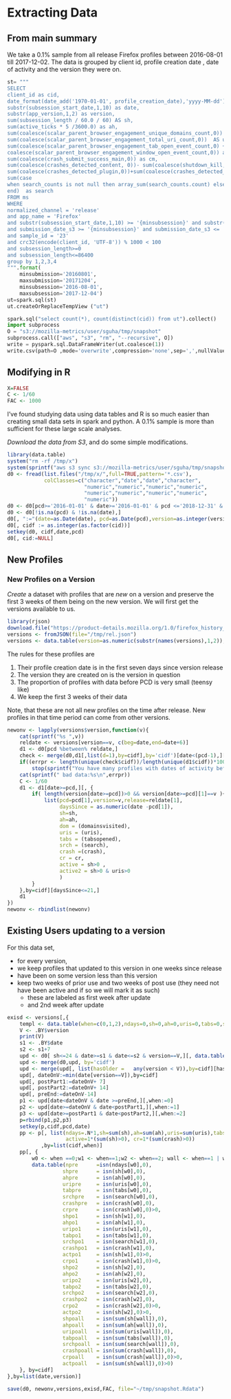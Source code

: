 # Extracting Data

## From main summary


We take  a 0.1% sample from all release Firefox profiles between 2016-08-01 till
2017-12-02. The data is grouped by client id, profile creation date , date of
activity and the version they were on.

```python

st= """
SELECT
client_id as cid,
date_format(date_add('1970-01-01', profile_creation_date),'yyyy-MM-dd') as pcd,
substr(subsession_start_date,1,10) as date,
substr(app_version,1,2) as version,
sum(subsession_length / 60.0 / 60) AS sh,
sum(active_ticks * 5 /3600.0) as ah,
sum(coalesce(scalar_parent_browser_engagement_unique_domains_count,0))  as domainsvisited,
sum(coalesce(scalar_parent_browser_engagement_total_uri_count,0))  AS uris,
sum(coalesce(scalar_parent_browser_engagement_tab_open_event_count,0) +
coalesce(scalar_parent_browser_engagement_window_open_event_count,0)) as tabsopened,
sum(coalesce(crash_submit_success_main,0)) as cm,
sum(coalesce(crashes_detected_content, 0))- sum(coalesce(shutdown_kill,0)) as cc,
sum(coalesce(crashes_detected_plugin,0))+sum(coalesce(crashes_detected_gmplugin,0)) as cp,
sum(case
when search_counts is not null then array_sum(search_counts.count) else 0
end)  as search
FROM ms
WHERE
normalized_channel = 'release'
and app_name = 'Firefox'
and substr(subsession_start_date,1,10) >= '{minsubsession}' and substr(subsession_start_date,1,10)<='{maxsubsession}'
and submission_date_s3 >= '{minsubsession}' and submission_date_s3 <= '{maxsubmission}'
and sample_id = '23'
and crc32(encode(client_id, 'UTF-8')) % 1000 < 100
and subsession_length>=0
and subsession_length<=86400
group by 1,2,3,4
""".format(
    minsubmission='20160801',
    maxsubmission='20171204',
    minsubsession='2016-08-01',
    maxsubsession='2017-12-04')
ut=spark.sql(st)
ut.createOrReplaceTempView ("ut")

spark.sql("select count(*), count(distinct(cid)) from ut").collect()
import subprocess
O = "s3://mozilla-metrics/user/sguha/tmp/snapshot"
subprocess.call(["aws", "s3", "rm", "--recursive", O])
write = pyspark.sql.DataFrameWriter(ut.coalesce(1))
write.csv(path=O ,mode='overwrite',compression='none',sep=',',nullValue='NA',header=True)

```


## Modifying in R 

```r
X=FALSE
C <- 1/60
FAC <- 1000
```

I've found studying data using data tables and R is so much easier than creating
small data sets in spark and python. A 0.1% sample is more than sufficient for
these large scale analyses.


*Download the data from S3*, and do some simple modifications. 

```r
library(data.table)
system("rm -rf /tmp/x")
system(sprintf("aws s3 sync s3://mozilla-metrics/user/sguha/tmp/snapshot/ /tmp/x"))
d0 <- fread(list.files("/tmp/x/",full=TRUE,pattern='*.csv'),
            colClasses=c("character","date","date","character",
                         "numeric","numeric","numeric","numeric",
                         "numeric","numeric","numeric","numeric",
                         "numeric"))
d0 <- d0[pcd>='2016-01-01' & date>='2016-01-01' & pcd <='2018-12-31' & date<='2018-12-31',]
d0 <- d0[!is.na(pcd) & !is.na(date),]
d0[, ":="(date=as.Date(date), pcd=as.Date(pcd),version=as.integer(version),crash=cm+cc, cr=(cm+cc)>0)]
d0[, cidf := as.integer(as.factor(cid))]
setkey(d0, cidf,date,pcd)
d0[, cid:=NULL]
```

## New Profiles

### New Profiles on a Version

*Create* a dataset with profiles that are *new* on a version and preserve the
first 3 weeks of them being on the new version. We will first get the versions
available to us. 

```r
library(rjson)
download.file("https://product-details.mozilla.org/1.0/firefox_history_major_releases.json","/tmp/rel.json")
versions <- fromJSON(file="/tmp/rel.json")
versions <- data.table(version=as.numeric(substr(names(versions),1,2)), date=as.Date(unlist(versions)))[version>=49,]
```

The rules for these profiles are

1. Their profile creation date is in the first seven days since version release
2. The version they are created on is the version in question
2. The proportion of profiles with data before PCD is very small (teensy like)
3. We keep the first 3 weeks of their data

Note, that these are not all new profiles on the time after release. New
profiles in that time period can come from other versions.

```r
newonv <- lapply(versions$version,function(v){
    cat(sprintf("%s ",v))
    reldate <- versions[version==v, c(beg=date,end=date+6)]
    d1 <- d0[pcd %between% reldate,]
    check <- merge(d0,d1[,list(d=1),by=cidf],by='cidf')[date<(pcd-1),][, list(date,pcd) ,by=cidf]
    if((errpr <- length(unique(check$cidf))/length(unique(d1$cidf))*100)>0.5)
        stop(sprintf("You have many profiles with dates of activity before the profile creation date: %s",errpr))
    cat(sprintf(" bad data:%s\n",errpr))
    C <- 1/60
    d1 <- d1[date>=pcd,][, {
        if( length(version[date>=pcd])>0 && version[date>=pcd][1]==v ){
            list(pcd=pcd[1],version=v,release=reldate[1],
                 daysSince = as.numeric(date -pcd[1]),
                 sh=sh,
                 ah=ah,
                 dom = (domainsvisited),
                 uris = (uris),
                 tabs = (tabsopened),
                 srch = (search),
                 crash =(crash),
                 cr = cr,
                 active = sh>0 ,
                 active2 = sh>0 & uris>0
                 )
        }
    },by=cidf][daysSince<=21,]
    d1
}) 
newonv <- rbindlist(newonv)
```

## Existing Users updating to a version

For this data set, 

- for every version, 
- we keep profiles that updated to this version in one  weeks since release 
- have been on some version less than this version
- keep two weeks of prior use and two weeks of post use (they need not have been
  active and if so we will mark it as such)
  - these are labeled as first week after update
  - and 2nd week after update


```r
exisd <- versions[,{
    templ <- data.table(when=c(0,1,2),ndays=0,sh=0,ah=0,uris=0,tabs=0,search=0,crash=0,active=0,cr=0)
    V <- .BY$version
    print(V)
    s1 <- .BY$date
    s2 <- s1+7
    upd <- d0[ sh<=24 & date>=s1 & date<=s2 & version==V,][, data.table(cidf=unique(cidf))]
    upd <- merge(d0,upd, by='cidf')
    upd <- merge(upd[, list(hasOlder =   any(version < V)),by=cidf][hasOlder==TRUE,list(cidf)],upd,by='cidf')
    upd[, dateOnV:=min(date[version==V]),by=cidf]
    upd[, postPart1:=dateOnV+ 7]
    upd[, postPart2:=dateOnV+ 14]
    upd[, preEnd:=dateOnV-14]
    p1 <- upd[date<dateOnV & date >=preEnd,][,when:=0]
    p2 <- upd[date>=dateOnV & date<postPart1,][,when:=1]
    p3 <- upd[date>=postPart1 & date<postPart2,][,when:=2]
    p=rbind(p1,p2,p3)
    setkey(p,cidf,pcd,date)
    pp <- p[, list(ndays=.N*1,sh=sum(sh),ah=sum(ah),uris=sum(uris),tabs=sum(tabsopened),search=sum(search),crash=sum(crash),
                   active=1*(sum(sh)>0), cr=1*(sum(crash)>0))
           ,by=list(cidf,when)]
    pp[, {
        w0 <- when ==0;w1 <- when==1;w2 <- when==2; wall <- when==1 | when==2
        data.table(npre      =isn(ndays[w0],0),
                  shpre      = isn(sh[w0],0),
                  ahpre      = isn(ah[w0],0),
                  uripre     = isn(uris[w0],0),
                  tabpre     = isn(tabs[w0],0),
                  srchpre    = isn(search[w0],0),
                  crashpre   = isn(crash[w0],0),
                  crpre      = isn(crash[w0],0)>0,
                  shpo1      = isn(sh[w1],0),
                  ahpo1      = isn(ah[w1],0),
                  uripo1     = isn(uris[w1],0),
                  tabpo1     = isn(tabs[w1],0),
                  srchpo1    = isn(search[w1],0),
                  crashpo1   = isn(crash[w1],0),
                  actpo1     = isn(sh[w1],0)>0,
                  crpo1      = isn(crash[w1],0)>0,
                  shpo2      = isn(sh[w2],0),
                  ahpo2      = isn(ah[w2],0),
                  uripo2     = isn(uris[w2],0),
                  tabpo2     = isn(tabs[w2],0),
                  srchpo2    = isn(search[w2],0),
                  crashpo2   = isn(crash[w2],0),
                  crpo2      = isn(crash[w2],0)>0,
                  actpo2     = isn(sh[w2],0)>0,
                  shpoall    = isn(sum(sh[wall]),0),
                  ahpoall    = isn(sum(ah[wall]),0),
                  uripoall   = isn(sum(uris[wall]),0),
                  tabpoall   = isn(sum(tabs[wall]),0),
                  srchpoall  = isn(sum(search[wall]),0),
                  crashpoall = isn(sum(crash[wall]),0),
                  crpoall    = isn(sum(crash[wall]),0)>0,
                  actpoall   = isn(sum(sh[wall]),0)>0)
    }, by=cidf]
},by=list(date,version)]

```


```r
save(d0, newonv,versions,exisd,FAC, file="~/tmp/snapshot.Rdata")
```
